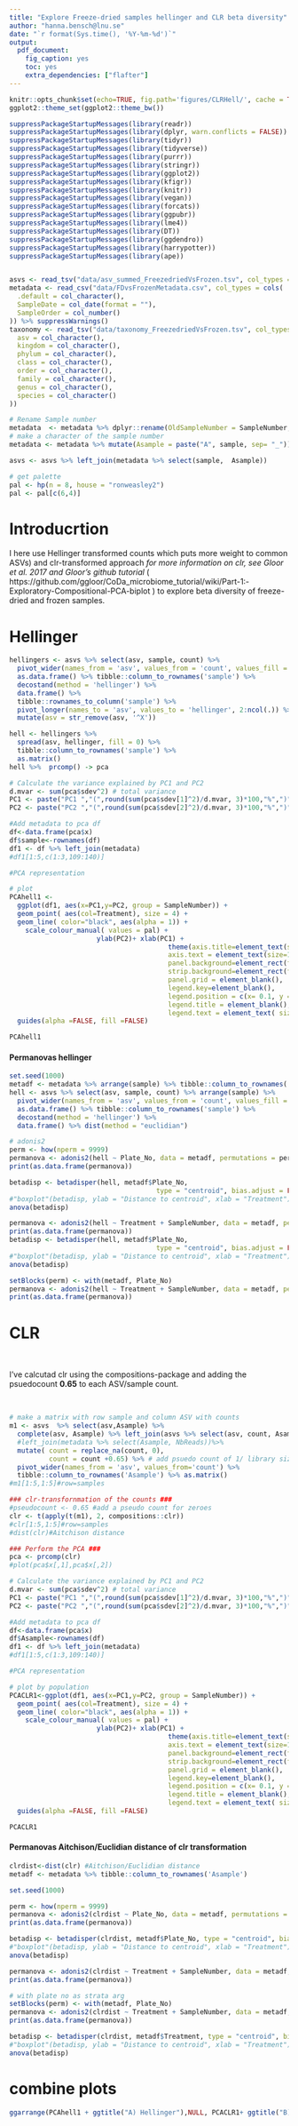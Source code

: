 ```yaml
---
title: "Explore Freeze-dried samples hellinger and CLR beta diversity"
author: "hanna.bensch@lnu.se"
date: "`r format(Sys.time(), '%Y-%m-%d')`"
output:
  pdf_document:
    fig_caption: yes  
    toc: yes
    extra_dependencies: ["flafter"]
---
```



```r
knitr::opts_chunk$set(echo=TRUE, fig.path='figures/CLRHell/', cache = TRUE)
ggplot2::theme_set(ggplot2::theme_bw())
```

```r
suppressPackageStartupMessages(library(readr))
suppressPackageStartupMessages(library(dplyr, warn.conflicts = FALSE))
suppressPackageStartupMessages(library(tidyr))
suppressPackageStartupMessages(library(tidyverse))
suppressPackageStartupMessages(library(purrr))
suppressPackageStartupMessages(library(stringr))
suppressPackageStartupMessages(library(ggplot2))
suppressPackageStartupMessages(library(kfigr))
suppressPackageStartupMessages(library(knitr))
suppressPackageStartupMessages(library(vegan))
suppressPackageStartupMessages(library(forcats))
suppressPackageStartupMessages(library(ggpubr))
suppressPackageStartupMessages(library(lme4))
suppressPackageStartupMessages(library(DT))
suppressPackageStartupMessages(library(ggdendro))
suppressPackageStartupMessages(library(harrypotter))
suppressPackageStartupMessages(library(ape))
```

```r
```

```r
asvs <- read_tsv("data/asv_summed_FreezedriedVsFrozen.tsv", col_types = 'ccid')
metadata <- read_csv("data/FDvsFrozenMetadata.csv", col_types = cols(
  .default = col_character(),
  SampleDate = col_date(format = ""),
  SampleOrder = col_number()
)) %>% suppressWarnings()
taxonomy <- read_tsv("data/taxonomy_FreezedriedVsFrozen.tsv", col_types =  cols(
  asv = col_character(),
  kingdom = col_character(),
  phylum = col_character(),
  class = col_character(),
  order = col_character(),
  family = col_character(),
  genus = col_character(),
  species = col_character()
))

# Rename Sample number
metadata  <- metadata %>% dplyr::rename(OldSampleNumber = SampleNumber, SampleNumber = NewSampleNumber )
# make a character of the sample number
metadata <- metadata %>% mutate(Asample = paste("A", sample, sep= "_"))

asvs <- asvs %>% left_join(metadata %>% select(sample,  Asample))

# get palette
pal <- hp(n = 8, house = "ronweasley2")
pal <- pal[c(6,4)]

```


# Introducrtion

I here use Hellinger transformed counts which puts more weight to common ASVs) and clr-transformed approach *for more information on clr, see Gloor et al. 2017 and Gloor's github tutorial* ( https://github.com/ggloor/CoDa_microbiome_tutorial/wiki/Part-1:-Exploratory-Compositional-PCA-biplot ) to explore beta diversity of freeze-dried and frozen samples.


 
# Hellinger

```r
hellingers <- asvs %>% select(asv, sample, count) %>%
  pivot_wider(names_from = 'asv', values_from = 'count', values_fill = 0) %>%
  as.data.frame() %>% tibble::column_to_rownames('sample') %>%
  decostand(method = 'hellinger') %>%
  data.frame() %>%
  tibble::rownames_to_column('sample') %>%
  pivot_longer(names_to = 'asv', values_to = 'hellinger', 2:ncol(.)) %>%
  mutate(asv = str_remove(asv, '^X'))

hell <- hellingers %>% 
  spread(asv, hellinger, fill = 0) %>%
  tibble::column_to_rownames('sample') %>% 
  as.matrix()
hell %>%  prcomp() -> pca

# Calculate the variance explained by PC1 and PC2
d.mvar <- sum(pca$sdev^2) # total variance
PC1 <- paste("PC1 ","(",round(sum(pca$sdev[1]^2)/d.mvar, 3)*100,"%",")",sep="")
PC2 <- paste("PC2 ","(",round(sum(pca$sdev[2]^2)/d.mvar, 3)*100,"%",")",sep="")
```



```r
#Add metadata to pca df
df<-data.frame(pca$x)
df$sample<-rownames(df)
df1 <- df %>% left_join(metadata)
#df1[1:5,c(1:3,109:140)]

#PCA representation

# plot
PCAhell1 <- 
  ggplot(df1, aes(x=PC1,y=PC2, group = SampleNumber)) + 
  geom_point( aes(col=Treatment), size = 4) +  
  geom_line( color="black", aes(alpha = 1)) +
    scale_colour_manual( values = pal) +
                      ylab(PC2)+ xlab(PC1) + 
                                        theme(axis.title=element_text(size=18,face="bold"),
                                        axis.text = element_text(size=14),
                                        panel.background=element_rect(fill='white', colour='black'),
                                        strip.background=element_rect(fill='white', colour='white'),
                                        panel.grid = element_blank(),
                                        legend.key=element_blank(),
                                        legend.position = c(x= 0.1, y = 0.85),
                                        legend.title = element_blank(),
                                        legend.text = element_text( size=14, face="bold")) +
  guides(alpha =FALSE, fill =FALSE)

PCAhell1
```



#### Permanovas hellinger
```r
set.seed(1000)
metadf <- metadata %>% arrange(sample) %>% tibble::column_to_rownames('sample') %>% data.frame()
hell <- asvs %>% select(asv, sample, count) %>% arrange(sample) %>%
  pivot_wider(names_from = 'asv', values_from = 'count', values_fill = 0) %>%
  as.data.frame() %>% tibble::column_to_rownames('sample') %>%
  decostand(method = 'hellinger') %>%
  data.frame() %>% dist(method = "euclidian")

# adonis2
perm <- how(nperm = 9999)
permanova <- adonis2(hell ~ Plate_No, data = metadf, permutations = perm,  by = "margin")
print(as.data.frame(permanova))

betadisp <- betadisper(hell, metadf$Plate_No, 
                                     type = "centroid", bias.adjust = FALSE, sqrt.dist = FALSE, add = FALSE)
#"boxplot"(betadisp, ylab = "Distance to centroid", xlab = "Treatment") # Doesn't look OK... 
anova(betadisp)

permanova <- adonis2(hell ~ Treatment + SampleNumber, data = metadf, permutations = perm,  by = "margin")
print(as.data.frame(permanova))
betadisp <- betadisper(hell, metadf$Plate_No, 
                                     type = "centroid", bias.adjust = FALSE, sqrt.dist = FALSE, add = FALSE)
#"boxplot"(betadisp, ylab = "Distance to centroid", xlab = "Treatment") # Doesn't look OK... 
anova(betadisp)

setBlocks(perm) <- with(metadf, Plate_No)
permanova <- adonis2(hell ~ Treatment + SampleNumber, data = metadf, permutations = perm,  by = "margin")
print(as.data.frame(permanova))
```





# CLR

$~$


I've calcutad clr using the compositions-package and adding the psuedocount **0.65** to each ASV/sample count.

$~$


```r
# make a matrix with row sample and column ASV with counts
m1 <- asvs  %>% select(asv,Asample) %>%
  complete(asv, Asample) %>% left_join(asvs %>% select(asv, count, Asample)) %>%
  #left_join(metadata %>% select(Asample, NbReads))%>% 
  mutate( count = replace_na(count, 0),
          count = count +0.65) %>% # add psuedo count of 1/ library size
  pivot_wider(names_from = 'asv', values_from='count') %>% 
  tibble::column_to_rownames('Asample') %>% as.matrix()
#m1[1:5,1:5]#row=samples

### clr-transfornmation of the counts ###
#pseudocount <- 0.65 #add a pseudo count for zeroes
clr <- t(apply(t(m1), 2, compositions::clr))
#clr[1:5,1:5]#row=samples
#dist(clr)#Aitchison distance
```



```r
### Perform the PCA ###
pca <- prcomp(clr)
#plot(pca$x[,1],pca$x[,2])

# Calculate the variance explained by PC1 and PC2
d.mvar <- sum(pca$sdev^2) # total variance
PC1 <- paste("PC1 ","(",round(sum(pca$sdev[1]^2)/d.mvar, 3)*100,"%",")",sep="")
PC2 <- paste("PC2 ","(",round(sum(pca$sdev[2]^2)/d.mvar, 3)*100,"%",")",sep="")
```




```r
#Add metadata to pca df
df<-data.frame(pca$x)
df$Asample<-rownames(df)
df1 <- df %>% left_join(metadata)
#df1[1:5,c(1:3,109:140)]

#PCA representation

# plot by population
PCACLR1<-ggplot(df1, aes(x=PC1,y=PC2, group = SampleNumber)) + 
  geom_point( aes(col=Treatment), size = 4) +  
  geom_line( color="black", aes(alpha = 1)) +
    scale_colour_manual( values = pal) +
                      ylab(PC2)+ xlab(PC1) + 
                                        theme(axis.title=element_text(size=18,face="bold"),
                                        axis.text = element_text(size=14),
                                        panel.background=element_rect(fill='white', colour='black'),
                                        strip.background=element_rect(fill='white', colour='white'),
                                        panel.grid = element_blank(),
                                        legend.key=element_blank(),
                                        legend.position = c(x= 0.1, y = 0.9),
                                        legend.title = element_blank(),
                                        legend.text = element_text( size=14, face="bold")) +
  guides(alpha =FALSE, fill =FALSE)

PCACLR1    
```



#### Permanovas Aitchison/Euclidian distance of clr transformation
```r

clrdist<-dist(clr) #Aitchison/Euclidian distance 
metadf <- metadata %>% tibble::column_to_rownames('Asample')

set.seed(1000)

perm <- how(nperm = 9999)
permanova <- adonis2(clrdist ~ Plate_No, data = metadf, permutations = perm,  by = "margin")
print(as.data.frame(permanova))

betadisp <- betadisper(clrdist, metadf$Plate_No, type = "centroid", bias.adjust = FALSE, sqrt.dist = FALSE, add = FALSE)
#"boxplot"(betadisp, ylab = "Distance to centroid", xlab = "Treatment") # Doesn't look OK... 
anova(betadisp)

permanova <- adonis2(clrdist ~ Treatment + SampleNumber, data = metadf, permutations = perm,  by = "margin")
print(as.data.frame(permanova))

# with plate no as strata arg
setBlocks(perm) <- with(metadf, Plate_No)
permanova <- adonis2(clrdist ~ Treatment + SampleNumber, data = metadf, permutations = perm,  by = "margin")
print(as.data.frame(permanova))

betadisp <- betadisper(clrdist, metadf$Treatment, type = "centroid", bias.adjust = FALSE, sqrt.dist = FALSE, add = FALSE)
#"boxplot"(betadisp, ylab = "Distance to centroid", xlab = "Treatment") # Doesn't look OK... 
anova(betadisp)

```


 
# combine plots

```r
ggarrange(PCAhell1 + ggtitle("A) Hellinger"),NULL, PCACLR1+ ggtitle("B) CLR"), widths = c(1, 0.05, 1), nrow= 1, ncol =3, common.legend = TRUE)
```
